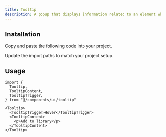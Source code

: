 ```yaml
---
title: Tooltip
description: A popup that displays information related to an element when the element receives keyboard focus or the mouse hovers over it.
---
```


<ComponentPreview component="tooltip" />

## Installation

<ComponentInstall>

<Fragment slot="manual">

<Steps>

<Step>Copy and paste the following code into your project.</Step>

<ComponentSource component="tooltip" />

<Step>Update the import paths to match your project setup.</Step>

</Steps>

</Fragment>

</ComponentInstall>

## Usage

```tsx
import {
  Tooltip,
  TooltipContent,
  TooltipTrigger,
} from "@/components/ui/tooltip"
```

```tsx
<Tooltip>
  <TooltipTrigger>Hover</TooltipTrigger>
  <TooltipContent>
    <p>Add to library</p>
  </TooltipContent>
</Tooltip>
```
